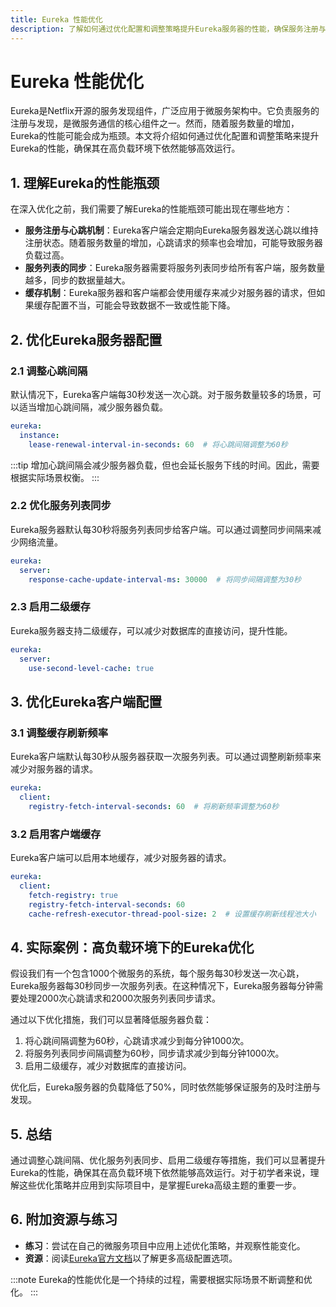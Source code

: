 ```yaml
---
title: Eureka 性能优化
description: 了解如何通过优化配置和调整策略提升Eureka服务器的性能，确保服务注册与发现的高效运行。
---
```


# Eureka 性能优化

Eureka是Netflix开源的服务发现组件，广泛应用于微服务架构中。它负责服务的注册与发现，是微服务通信的核心组件之一。然而，随着服务数量的增加，Eureka的性能可能会成为瓶颈。本文将介绍如何通过优化配置和调整策略来提升Eureka的性能，确保其在高负载环境下依然能够高效运行。

## 1. 理解Eureka的性能瓶颈

在深入优化之前，我们需要了解Eureka的性能瓶颈可能出现在哪些地方：

- **服务注册与心跳机制**：Eureka客户端会定期向Eureka服务器发送心跳以维持注册状态。随着服务数量的增加，心跳请求的频率也会增加，可能导致服务器负载过高。
- **服务列表的同步**：Eureka服务器需要将服务列表同步给所有客户端，服务数量越多，同步的数据量越大。
- **缓存机制**：Eureka服务器和客户端都会使用缓存来减少对服务器的请求，但如果缓存配置不当，可能会导致数据不一致或性能下降。

## 2. 优化Eureka服务器配置

### 2.1 调整心跳间隔

默认情况下，Eureka客户端每30秒发送一次心跳。对于服务数量较多的场景，可以适当增加心跳间隔，减少服务器负载。

```yaml
eureka:
  instance:
    lease-renewal-interval-in-seconds: 60  # 将心跳间隔调整为60秒
```

:::tip
增加心跳间隔会减少服务器负载，但也会延长服务下线的时间。因此，需要根据实际场景权衡。
:::

### 2.2 优化服务列表同步

Eureka服务器默认每30秒将服务列表同步给客户端。可以通过调整同步间隔来减少网络流量。

```yaml
eureka:
  server:
    response-cache-update-interval-ms: 30000  # 将同步间隔调整为30秒
```

### 2.3 启用二级缓存

Eureka服务器支持二级缓存，可以减少对数据库的直接访问，提升性能。

```yaml
eureka:
  server:
    use-second-level-cache: true
```

## 3. 优化Eureka客户端配置

### 3.1 调整缓存刷新频率

Eureka客户端默认每30秒从服务器获取一次服务列表。可以通过调整刷新频率来减少对服务器的请求。

```yaml
eureka:
  client:
    registry-fetch-interval-seconds: 60  # 将刷新频率调整为60秒
```

### 3.2 启用客户端缓存

Eureka客户端可以启用本地缓存，减少对服务器的请求。

```yaml
eureka:
  client:
    fetch-registry: true
    registry-fetch-interval-seconds: 60
    cache-refresh-executor-thread-pool-size: 2  # 设置缓存刷新线程池大小
```

## 4. 实际案例：高负载环境下的Eureka优化

假设我们有一个包含1000个微服务的系统，每个服务每30秒发送一次心跳，Eureka服务器每30秒同步一次服务列表。在这种情况下，Eureka服务器每分钟需要处理2000次心跳请求和2000次服务列表同步请求。

通过以下优化措施，我们可以显著降低服务器负载：

1. 将心跳间隔调整为60秒，心跳请求减少到每分钟1000次。
2. 将服务列表同步间隔调整为60秒，同步请求减少到每分钟1000次。
3. 启用二级缓存，减少对数据库的直接访问。

优化后，Eureka服务器的负载降低了50%，同时依然能够保证服务的及时注册与发现。

## 5. 总结

通过调整心跳间隔、优化服务列表同步、启用二级缓存等措施，我们可以显著提升Eureka的性能，确保其在高负载环境下依然能够高效运行。对于初学者来说，理解这些优化策略并应用到实际项目中，是掌握Eureka高级主题的重要一步。

## 6. 附加资源与练习

- **练习**：尝试在自己的微服务项目中应用上述优化策略，并观察性能变化。
- **资源**：阅读[Eureka官方文档](https://github.com/Netflix/eureka)以了解更多高级配置选项。

:::note
Eureka的性能优化是一个持续的过程，需要根据实际场景不断调整和优化。
:::